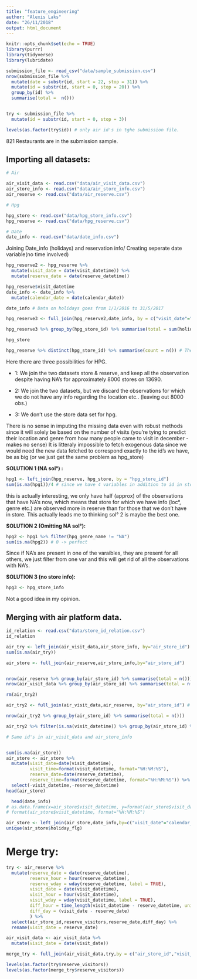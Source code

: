 ```yaml
---
title: "feature_engineering"
author: "Alexis Laks"
date: "26/11/2018"
output: html_document
---
```


```r
knitr::opts_chunk$set(echo = TRUE)
library(purrr)
library(tidyverse)
library(lubridate)
```

```r
submission_file <- read_csv("data/sample_submission.csv")
nrow(submission_file %>% 
  mutate(date = substr(id, start = 22, stop = 31)) %>% 
  mutate(id = substr(id, start = 0, stop = 20)) %>% 
  group_by(id) %>% 
  summarise(total =  n()))


try <- submission_file %>% 
  mutate(id = substr(id, start = 0, stop = 3)) 

levels(as.factor(try$id)) # only air id's in tghe submission file.
```

821 Restaurants are in the submission sample. 

## Importing all datasets:

```r
# Air

air_visit_data <- read.csv("data/air_visit_data.csv")
air_store_info <- read.csv("data/air_store_info.csv")
air_reserve <- read.csv("data/air_reserve.csv")

# Hpg 

hpg_store <- read.csv("data/hpg_store_info.csv")
hpg_reserve <- read.csv("data/hpg_reserve.csv")

# Date
date_info <- read.csv("data/date_info.csv")
```

Joining Date_info (holidays) and reservation info/ Creating seperate date variable(no time involved)

```r
hpg_reserve2 <- hpg_reserve %>%
  mutate(visit_date = date(visit_datetime)) %>%
  mutate(reserve_date = date(reserve_datetime)) 

hpg_reserve$visit_datetime
date_info <- date_info %>%
  mutate(calendar_date = date(calendar_date))

date_info # Data on holidays goes from 1/1/2016 to 31/5/2017

hpg_reserve3 <- full_join(hpg_reserve2,date_info, by = c("visit_date"="calendar_date"))

hpg_reserve3 %>% group_by(hpg_store_id) %>% summarise(total = sum(holiday_flg)) # just a verification, seems good. 
```

```r
hpg_store

hpg_reserve %>% distinct(hpg_store_id) %>% summarise(count = n()) # There are 13325 different restaurants in the hpg reserve data set, and we only have 4690 restaurants in hpg_store
```

Here there are three possibilities for HPG. 

- 1: We join the two datasets store & reserve, and keep all the observation despite having NA's for approximately 8000 stores on 13690.

- 2: We join the two datasets, but we discard the observations for which we do not have any info regarding the location etc.. (leaving out 8000 obs.)

- 3: We don't use the store data set for hpg. 

There is no sense in imputing the missing data even with robust methods since it will solely be based on the number of visits (you're tying to predict their location and genre from how many people came to visit in december - makes no sense)
It is litteraly impossible to fetch exogenous data since we would need the new data fetched to correspond exactly to the id's we have, be as big (or we just get the same problem as hpg_store) 


**SOLUTION 1 (NA sol°) :**
```r
hpg1 <- left_join(hpg_reserve, hpg_store, by = "hpg_store_id")
sum(is.na(hpg1))/4 # since we have 4 variables in addition to id in store
```

 this is actually interesting, we only have half (approx) of the observations that have NA's now, which means that store for which we have info (loc°, genre etc.) are observed more in reserve than for those that we don't have in store. This actually leads me to thinking sol° 2 is maybe the best one.

**SOLUTION 2 (Omitting NA sol°):**
```r
hpg2 <- hpg1 %>% filter(hpg_genre_name != "NA") 
sum(is.na(hpg2)) # 0 -> perfect
``` 

Since if NA's are present in one of the varaibles, they are present for all others, we just filter from one var and this will get rid of all the observations with NA's.

**SOLUTION 3 (no store info):**
```r
hpg3 <- hpg_store_info
```

Not a good idea in my opinion.

## Merging with air platform data. 

```r
id_relation <- read.csv("data/store_id_relation.csv")
id_relation
```

```r
air_try <- left_join(air_visit_data,air_store_info, by="air_store_id")
sum(is.na(air_try))

air_store <- full_join(air_reserve,air_store_info,by="air_store_id")


nrow(air_reserve %>% group_by(air_store_id) %>% summarise(total = n()))
nrow(air_visit_data %>% group_by(air_store_id) %>% summarise(total = n()))

rm(air_try2)

air_try2 <- full_join(air_visit_data,air_reserve, by="air_store_id") # I'm merging w

nrow(air_try2 %>% group_by(air_store_id) %>% summarise(total = n()))

air_try2 %>% filter(is.na(visit_datetime)) %>% group_by(air_store_id) %>% summarise(total = n())

# Same id's in air_visit_data and air_store_info


sum(is.na(air_store))
air_store <- air_store %>% 
  mutate(visit_date=date(visit_datetime),
         visit_time=format(visit_datetime, format="%H:%M:%S"),
         reserve_date=date(reserve_datetime),
         reserve_time=format(reserve_datetime, format="%H:%M:%S")) %>%
  select(-visit_datetime,-reserve_datetime)
head(air_store)

  head(date_info)
# as.data.frame(x=air_store$visit_datetime, y=format(air_store$visit_datetime, format="%H:%M:%S"))
# format(air_store$visit_datetime, format="%H:%M:%S")

air_store <- left_join(air_store,date_info,by=c("visit_date"="calendar_date"))
unique(air_store$holiday_flg)
```


# Merge try:
```r
try <- air_reserve %>%
  mutate(reserve_date = date(reserve_datetime),
         reserve_hour = hour(reserve_datetime),
         reserve_wday = wday(reserve_datetime, label = TRUE),
         visit_date = date(visit_datetime),
         visit_hour = hour(visit_datetime),
         visit_wday = wday(visit_datetime, label = TRUE),
         diff_hour = time_length(visit_datetime - reserve_datetime, unit = "hour"),
         diff_day = (visit_date - reserve_date)
         ) %>% 
  select(air_store_id,reserve_visitors,reserve_date,diff_day) %>% 
  rename(visit_date = reserve_date)

air_visit_data <- air_visit_data %>%
  mutate(visit_date = date(visit_date))

merge_try <- full_join(air_visit_data,try,by = c("air_store_id","visit_date"))

levels(as.factor(try$reserve_visitors))
levels(as.factor(merge_try$reserve_visitors))
```

